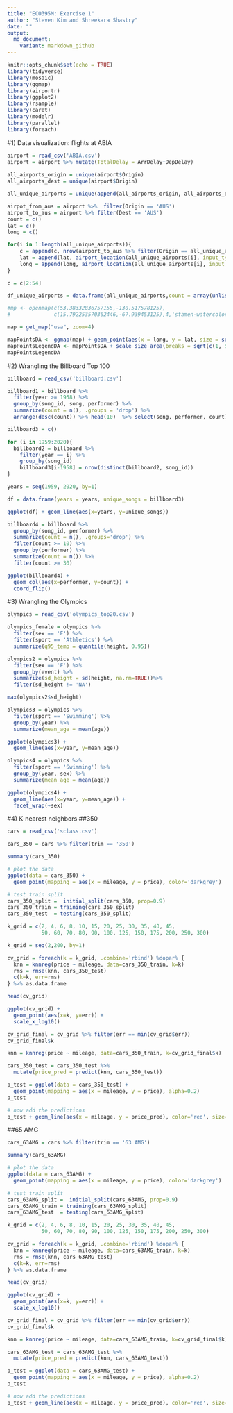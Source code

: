 ```yaml
---
title: "ECO395M: Exercise 1"
author: "Steven Kim and Shreekara Shastry"
date: ""
output:
  md_document:
    variant: markdown_github
---
```


```r
knitr::opts_chunk$set(echo = TRUE)
library(tidyverse)
library(mosaic)
library(ggmap)
library(airportr)
library(ggplot2)
library(rsample)
library(caret)
library(modelr)
library(parallel)
library(foreach)
```

#1) Data visualization: flights at ABIA

```r
airport = read_csv('ABIA.csv')
airport = airport %>% mutate(TotalDelay = ArrDelay+DepDelay)
  
all_airports_origin = unique(airport$Origin)
all_airports_dest = unique(airport$Origin)

all_unique_airports = unique(append(all_airports_origin, all_airports_dest))

airpot_from_aus = airport %>%  filter(Origin == 'AUS')
airport_to_aus = airport %>% filter(Dest == 'AUS')
count = c()
lat = c()
long = c()

for(i in 1:length(all_unique_airports)){
    c = append(c, nrow(airport_to_aus %>% filter(Origin == all_unique_airports[i]))[1])
    lat = append(lat, airport_location(all_unique_airports[i], input_type = 'IATA')$Latitude)
    long = append(long, airport_location(all_unique_airports[i], input_type = 'IATA')$Longitude)
}

c = c[2:54]

df_unique_airports = data.frame(all_unique_airports,count = array(unlist(c)), lat, long)

#mp <- openmap(c(53.38332836757155,-130.517578125),
#              c(15.792253570362446,-67.939453125),4,'stamen-watercolor')

map = get_map("usa", zoom=4)

mapPointsDA <- ggmap(map) + geom_point(aes(x = long, y = lat, size = sqrt(count)), data = df_unique_airports, alpha = .5) 
mapPointsLegendDA <- mapPointsDA + scale_size_area(breaks = sqrt(c(1, 5, 10, 50, 100, 500)), labels = c(1, 5, 10, 50, 100, 500))
mapPointsLegendDA
```


#2) Wrangling the Billboard Top 100
```r
billboard = read_csv('billboard.csv')

billboard1 = billboard %>% 
  filter(year >= 1958) %>%
  group_by(song_id, song, performer) %>%
  summarize(count = n(), .groups = 'drop') %>%
  arrange(desc(count)) %>% head(10)  %>% select(song, performer, count)

billboard3 = c()

for (i in 1959:2020){
  billboard2 = billboard %>%
    filter(year == i) %>%
    group_by(song_id)
    billboard3[i-1958] = nrow(distinct(billboard2, song_id))
}

years = seq(1959, 2020, by=1)

df = data.frame(years = years, unique_songs = billboard3)

ggplot(df) + geom_line(aes(x=years, y=unique_songs))

billboard4 = billboard %>%
  group_by(song_id, performer) %>%
  summarize(count = n(), .groups='drop') %>%
  filter(count >= 10) %>%
  group_by(performer) %>%
  summarize(count = n()) %>%
  filter(count >= 30)

ggplot(billboard4) + 
  geom_col(aes(x=performer, y=count)) +
  coord_flip()
```


#3) Wrangling the Olympics
```r
olympics = read_csv('olympics_top20.csv')

olympics_female = olympics %>%
  filter(sex == 'F') %>%
  filter(sport == 'Athletics') %>%
  summarize(q95_temp = quantile(height, 0.95))

olympics2 = olympics %>%
  filter(sex == 'F') %>%
  group_by(event) %>%
  summarize(sd_height = sd(height, na.rm=TRUE))%>%
  filter(sd_height != 'NA')

max(olympics2$sd_height)

olympics3 = olympics %>%
  filter(sport == 'Swimming') %>%
  group_by(year) %>%
  summarize(mean_age = mean(age))

ggplot(olympics3) +
  geom_line(aes(x=year, y=mean_age))

olympics4 = olympics %>%
  filter(sport == 'Swimming') %>%
  group_by(year, sex) %>%
  summarize(mean_age = mean(age))

ggplot(olympics4) +
  geom_line(aes(x=year, y=mean_age)) +
  facet_wrap(~sex)
```

#4) K-nearest neighbors
##350
```r
cars = read_csv('sclass.csv')

cars_350 = cars %>% filter(trim == '350')

summary(cars_350)

# plot the data
ggplot(data = cars_350) + 
  geom_point(mapping = aes(x = mileage, y = price), color='darkgrey')

# test train split
cars_350_split =  initial_split(cars_350, prop=0.9)
cars_350_train = training(cars_350_split)
cars_350_test  = testing(cars_350_split)

k_grid = c(2, 4, 6, 8, 10, 15, 20, 25, 30, 35, 40, 45,
           50, 60, 70, 80, 90, 100, 125, 150, 175, 200, 250, 300)

k_grid = seq(2,200, by=1)

cv_grid = foreach(k = k_grid, .combine='rbind') %dopar% {
  knn = knnreg(price ~ mileage, data=cars_350_train, k=k)
  rms = rmse(knn, cars_350_test)
  c(k=k, err=rms)
} %>% as.data.frame

head(cv_grid)

ggplot(cv_grid) + 
  geom_point(aes(x=k, y=err)) + 
  scale_x_log10()

cv_grid_final = cv_grid %>% filter(err == min(cv_grid$err))
cv_grid_final$k

knn = knnreg(price ~ mileage, data=cars_350_train, k=cv_grid_final$k)

cars_350_test = cars_350_test %>%
  mutate(price_pred = predict(knn, cars_350_test))

p_test = ggplot(data = cars_350_test) + 
  geom_point(mapping = aes(x = mileage, y = price), alpha=0.2)
p_test

# now add the predictions
p_test + geom_line(aes(x = mileage, y = price_pred), color='red', size=1.5)
```

##65 AMG
```r
cars_63AMG = cars %>% filter(trim == '63 AMG')

summary(cars_63AMG)

# plot the data
ggplot(data = cars_63AMG) + 
  geom_point(mapping = aes(x = mileage, y = price), color='darkgrey')

# test train split
cars_63AMG_split =  initial_split(cars_63AMG, prop=0.9)
cars_63AMG_train = training(cars_63AMG_split)
cars_63AMG_test  = testing(cars_63AMG_split)

k_grid = c(2, 4, 6, 8, 10, 15, 20, 25, 30, 35, 40, 45,
           50, 60, 70, 80, 90, 100, 125, 150, 175, 200, 250, 300)

cv_grid = foreach(k = k_grid, .combine='rbind') %dopar% {
  knn = knnreg(price ~ mileage, data=cars_63AMG_train, k=k)
  rms = rmse(knn, cars_63AMG_test)
  c(k=k, err=rms)
} %>% as.data.frame

head(cv_grid)

ggplot(cv_grid) + 
  geom_point(aes(x=k, y=err)) + 
  scale_x_log10()

cv_grid_final = cv_grid %>% filter(err == min(cv_grid$err))
cv_grid_final$k

knn = knnreg(price ~ mileage, data=cars_63AMG_train, k=cv_grid_final$k)

cars_63AMG_test = cars_63AMG_test %>%
  mutate(price_pred = predict(knn, cars_63AMG_test))

p_test = ggplot(data = cars_63AMG_test) + 
  geom_point(mapping = aes(x = mileage, y = price), alpha=0.2)
p_test

# now add the predictions
p_test + geom_line(aes(x = mileage, y = price_pred), color='red', size=1.5)
```

